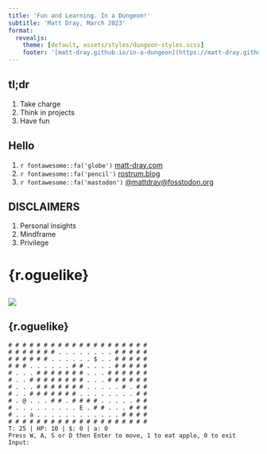 ```yaml
---
title: 'Fun and Learning. In a Dungeon!'
subtitle: 'Matt Dray, March 2023'
format:
  revealjs: 
    theme: [default, assets/styles/dungeon-styles.scss]
    footer: '[matt-dray.github.io/in-a-dungeon](https://matt-dray.github.io/in-a-dungeon)'
---
```


## tl;dr {.center}

1. Take charge
2. Think in projects
3. Have fun

## Hello {.center}

1. `r fontawesome::fa('globe')` [matt-dray.com](https://www.matt-dray.com)
1. `r fontawesome::fa('pencil')` [rostrum.blog](https://www.rostrum.blog)
1. `r fontawesome::fa('mastodon')` [@mattdray@fosstodon.org](https://www.fosstodon.org/@mattdray)

## DISCLAIMERS {.center}

1. Personal insights
2. Mindframe
3. Privilege

# {r.oguelike}

## {.center-h}

![](assets/images/r.oguelike-hex.png)

## {r.oguelike}

```
# # # # # # # # # # # # # # # # # # # # 
# # # # # # # . . . . . . . . # # # # # 
# # # # # # . . . . . . $ . . # # # # # 
# # # . . . . . . # # . . . . # # # # # 
# . . . # # # # # # # . . . # # # # # # 
# . . # # # # # # # # . . . # # # # # # 
# . . . # # # # # # # . . . . . # . # # 
# . . # # # # # # # . . . . . . . . # # 
# . @ . . . # # . # # # # . . . . . # # 
# . . . . . . . . . E . # # . . . # # # 
# . . a . . . . . . . . . . . . # # # # 
# # # # # # # # # # # # # # # # # # # # 
T: 25 | HP: 10 | $: 0 | a: 0
Press W, A, S or D then Enter to move, 1 to eat apple, 0 to exit
Input:
```